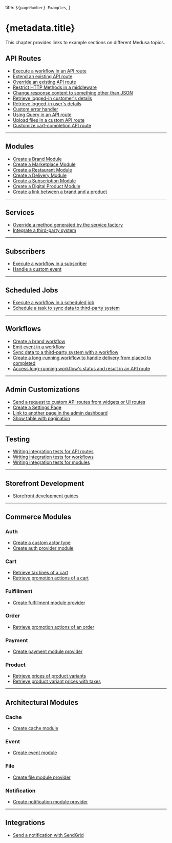   title: `${pageNumber} Examples`,
}

# {metadata.title}

This chapter provides links to example sections on different Medusa topics.

## API Routes

- [Execute a workflow in an API route](../../basics/workflows/page.mdx#3-execute-the-workflow)
- [Extend an existing API route](../../customization/extend-models/extend-create-product/page.mdx)
- [Override an existing API route](!resources!/recipes/subscriptions/examples/standard#step-6-override-complete-cart-api-route)
- [Restrict HTTP Methods in a middleware](../../advanced-development/api-routes/middlewares/page.mdx#restrict-http-methods)
- [Change response content to something other than JSON](../../advanced-development/api-routes/responses/page.mdx#change-response-content-type)
- [Retrieve logged-in customer's details](../../advanced-development/api-routes/protected-routes/page.mdx#retrieve-logged-in-customers-details)
- [Retrieve logged-in user's details](../../advanced-development/api-routes/protected-routes/page.mdx#retrieve-logged-in-admin-users-details)
- [Custom error handler](../../advanced-development/api-routes/errors/page.mdx#override-error-handler)
- [Using Query in an API route](../../advanced-development/modules/query/page.mdx#query-example)
- [Upload files in a custom API route](!resources!/recipes/digital-products/examples/standard#step-7-upload-digital-product-media-api-route)
- [Customize cart-completion API route](!resources!/recipes/digital-products/examples/standard#step-11-customize-cart-completion)

---

## Modules

- [Create a Brand Module](../../customization/custom-features/module/page.mdx)
- [Create a Marketplace Module](!resources!/recipes/marketplace/examples/vendors#step-1-create-marketplace-module)
- [Create a Restaurant Module](!resources!/recipes/marketplace/examples/restaurant-delivery#step-1-create-a-restaurant-module)
- [Create a Delivery Module](!resources!/recipes/marketplace/examples/restaurant-delivery#step-2-create-a-delivery-module)
- [Create a Subscription Module](!resources!/recipes/subscriptions/examples/standard#step-1-create-subscription-module)
- [Create a Digital Product Module](!resources!/recipes/digital-products/examples/standard#step-1-create-the-digital-product-module)
- [Create a link between a brand and a product](../../customization/extend-models/create-links/page.mdx)

---

## Services

- [Override a method generated by the service factory](!resources!/recipes/subscriptions/examples/standard#step-4-override-createsubscriptions-method-in-service)
- [Integrate a third-party system](../../customization/integrate-systems/service/page.mdx)

---

## Subscribers

- [Execute a workflow in a subscriber](../../basics/workflows/page.mdx#3-execute-the-workflow)
- [Handle a custom event](../../customization/integrate-systems/handle-event/page.mdx)

---

## Scheduled Jobs

- [Execute a workflow in a scheduled job](../../basics/workflows/page.mdx#3-execute-the-workflow)
- [Schedule a task to sync data to third-party system](../../customization/integrate-systems/schedule-task/page.mdx)

---

## Workflows

- [Create a brand workflow](../../customization/custom-features/workflow/page.mdx)
- [Emit event in a workflow](../../customization/integrate-systems/handle-event/page.mdx#1-emit-custom-event-for-brand-creation)
- [Sync data to a third-party system with a workflow](../../customization/integrate-systems/schedule-task/page.mdx#1-implement-syncing-workflow)
- [Create a long-running workflow to handle delivery from placed to completed](!resources!/recipes/marketplace/examples/restaurant-delivery#step-11-handle-delivery-workflow)
- [Access long-running workflow's status and result in an API route](../../advanced-development/workflows/long-running-workflow/page.mdx#access-long-running-workflow-status-and-result)

---

## Admin Customizations

- [Send a request to custom API routes from widgets or UI routes](../../customization/customize-admin/widget/page.mdx)
- [Create a Settings Page](../../advanced-development/admin/ui-routes/page.mdx#create-settings-page)
- [Link to another page in the admin dashboard](../../advanced-development/admin/tips/page.mdx#routing-functionalities)
- [Show table with pagination](!resources!/recipes/digital-products/examples/standard#step-8-add-digital-products-ui-route-in-admin)

---

## Testing

- [Writing integration tests for API routes](../../debugging-and-testing/testing-tools/integration-tests/api-routes/page.mdx)
- [Writing integration tests for workflows](../../debugging-and-testing/testing-tools/integration-tests/workflows/page.mdx)
- [Writing integration tests for modules](../../debugging-and-testing/testing-tools/modules-tests/module-example/page.mdx)

---

## Storefront Development

- [Storefront development guides](!resources!/storefront-development)

---

## Commerce Modules

### Auth

- [Create a custom actor type](!resources!/commerce-modules/auth/create-actor-type)
- [Create auth provider module](!resources!/references/auth/provider)

### Cart

- [Retrieve tax lines of a cart](!resources!/commerce-modules/cart/tax-lines#retrieving-tax-lines)
- [Retrieve promotion actions of a cart](!resources!/commerce-modules/cart/promotions#promotion-actions)

### Fulfillment

- [Create fulfillment module provider](!resources!/recipes/digital-products/examples/standard#step-10-create-digital-product-fulfillment-module-provider)

### Order

- [Retrieve promotion actions of an order](!resources!/commerce-modules/order/promotion-adjustments#promotion-actions)

### Payment

- [Create payment module provider](!resources!/references/payment/provider)

### Product

- [Retrieve prices of product variants](!resources!/commerce-modules/product/guides/price)
- [Retrieve product variant prices with taxes](!resources!/commerce-modules/product/guides/price-with-taxes)

---

## Architectural Modules

### Cache

- [Create cache module](!resources!/architectural-modules/cache/create)

### Event

- [Create event module](!resources!/architectural-modules/event/create)

### File

- [Create file module provider](!resources!/references/file-provider-module)

### Notification

- [Create notification module provider](!resources!/references/notification-provider-module)

---

## Integrations

- [Send a notification with SendGrid](!resources!/architectural-modules/notification/sendgrid#test-out-the-module)
